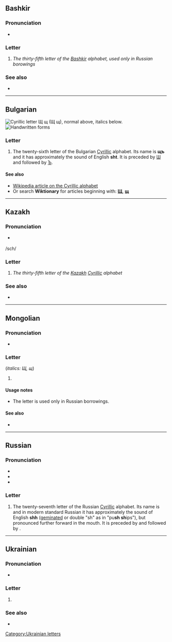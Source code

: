 {{also|ш|Щ|Ш|шт.|պ|ɰ}}
{{character info}}
==Bashkir==

===Pronunciation===
* {{qualifier|phoneme}} {{IPA|ba|/ɕː/}}

===Letter===
{{head|ba|letter|upper case|Щ}}

# ''The thirty-fifth letter of the [[Bashkir]] alphabet, used only in Russian borowings''

===See also===
* {{list:Cyrillic script letters/ba}}

----

==Bulgarian==
[[File:Cyrillic SCH.png|thumb|right|Cyrillic letter '''Щ щ'''<br/>
(''Щ щ''), normal above, italics below.]]
[[File:27-Russian alphabet-Щ щ.svg|thumb|Handwritten forms]]

===Letter===
{{head|bg|letter|lower case||upper case|Щ}}

# The twenty-sixth letter of the Bulgarian [[Cyrillic]] alphabet. Its name is '''щъ''' {{IPAchar|/ʃtɤ/}} and it has approximately the sound of English '''sht'''. It is preceded by [[ш|Ш]] and followed by [[ъ|Ъ]].

====See also====
* [[w:Cyrillic alphabet|Wikipedia article on the Cyrillic alphabet]]
* Or search '''Wiktionary''' for articles beginning with: '''[[Special:Prefixindex/Щ|Щ]]''', '''[[Special:Prefixindex/щ|щ]]'''

----

==Kazakh==
{{kk-regional|щ|شش}}

===Pronunciation===
* {{qualifier|phoneme}} {{IPA|kk|/ɕ/}}
/sch/

===Letter===
{{head|kk|letter|sc=Cyrl|lower case||upper case|Щ}}

# ''The thirty-fifth letter of the [[Kazakh]] [[Cyrillic]] alphabet''

===See also===
* {{list:Cyrillic script letters/kk}}

----

==Mongolian==

===Pronunciation===
* {{IPA|mn|/ʃ/}}

===Letter===
{{head|mn|letter|uppercase|Щ}} (''italics: Щ, щ'')

# {{Cyrl-def|mn|letter|28}}

====Usage notes====
* The letter is used only in Russian borrowings.

====See also====
* {{list:Cyrillic script letters/mn}}

----

==Russian==

===Pronunciation===
* {{ru-IPA}}
* {{audio|ru|Ru-27-буква-Щ.ogg|Audio - letter {{m|ru|ща}}}}
* {{audio|ru|Ru-{{PAGENAME}}.ogg|Audio}}

===Letter===
{{head|ru|letter|lower case||upper case|Щ}}

# The twenty-seventh letter of the Russian [[Cyrillic]] alphabet. Its name is {{m|ru|ща}} and in modern standard Russian it has approximately the sound of English '''shh''' ([[geminate|geminated]] or double "sh" as in "pu'''sh sh'''ips"), but pronounced further forward in the mouth. It is preceded by {{m|ru|ш|Ш}} and followed by {{m|ru|ъ|Ъ}}.

----

==Ukrainian==

===Pronunciation===
* {{qualifier|phoneme}} {{IPA|uk|/ʃt͡ʃ/}}

===Letter===
{{head|uk|letter|upper case|Щ}}

# {{Cyrl-def|uk|letter|30}}

===See also===
* {{list:Cyrillic script letters/uk}}

[[Category:Ukrainian letters]]